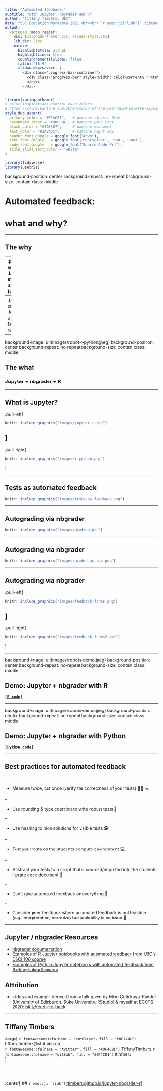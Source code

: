 ```yaml
---
title: "Automated feedback:"
subtitle: "with Jupyter, nbgrader and R"
author: "Tiffany Timbers, UBC"
date: "SSC Education Workshop 2021 <br><br> `r emo::ji('link')` ttimbers.github.io/jupyter-nbgrader-r"
output:
  xaringan::moon_reader:
    css: [xaringan-themer.css, slides-style.css]
    lib_dir: libs
    nature:
      highlightStyle: github
      highlightLines: true
      countIncrementalSlides: false
      ratio: "16:9"
      slideNumberFormat: |
        <div class="progress-bar-container">
          <div class="progress-bar" style="width: calc(%current% / %total% * 100%);">
          </div>
        </div>
---
```


```r
library(xaringanthemer)
# color inspiration: pantone 2020 colors
# https://store.pantone.com/uk/en/color-of-the-year-2020-palette-exploration
style_duo_accent(
  primary_color = "#0F4C81",   # pantone classic blue
  secondary_color = "#DBCCBE", # pantone pink tint
  black_color = "#7A8387",     # pantone monument
  text_color = "#2A2A35",      # pantone night sky
  header_font_google = google_font("Arvo"),
  text_font_google   = google_font("Montserrat", "300", "300i"),
  code_font_google   = google_font("Source Code Pro"),
  title_slide_text_color = "white"
)
```

```r
library(tidyverse)
library(usethis)
```

background-position: center
background-repeat: no-repeat
background-size: contain
class: middle

# Automated feedback: 
# what and why?

---

## The why

--
.pull-left[
.center[
.huge[`r emo::ji("point_right")`] <br>
.large[**Nudging**] <br>
students towards the right answer, especially in formative assessments
]
]
--
.pull-right[
.center[
.huge[`r emo::ji("heavy_plus_sign")`] <br>
.large[**Scaling**] <br>
up efficiency of grading faster than (human) resources
]
]

---

background-image: url(images/robot-r-python.jpeg)
background-position: center
background-repeat: no-repeat
background-size: contain
class: middle

## The what

### Jupyter + nbgrader + R

---

## What is Jupyter?


.pull-left[
```r
knitr::include_graphics("images/jupyter-r.png")
```
]
--
.pull-right[
```r
knitr::include_graphics("images/r-python.png")
```
]

---

## Tests as automated feedback

```r
knitr::include_graphics("images/tests-as-feedback.png")
```

---

## Autograding via nbgrader

```r
knitr::include_graphics("images/grading.png")
```

---

## Autograding via nbgrader

```r
knitr::include_graphics("images/grades_as_csv.png")
```

---

## Autograding via nbgrader

.pull-left[
```r
knitr::include_graphics("images/feedback-forms.png")
```
]
--
.pull-right[
```r
knitr::include_graphics("images/feedback-forms2.png")
```
]

---

background-image: url(images/robots-demo.jpeg)
background-position: center
background-repeat: no-repeat
background-size: contain
class: middle

## Demo: Jupyter + nbgrader with R

[**`[R code]`**](https://github.com/ttimbers/jupyter-nbgrader-r)

---

background-image: url(images/robots-demo.jpeg)
background-position: center
background-repeat: no-repeat
background-size: contain
class: middle

## Demo: Jupyter + nbgrader with Python

[**`[Python code]`**](https://github.com/mine-cetinkaya-rundel/feed-me-back/tree/master/examples/04-jupyter-nbgrader-python)

---

## Best practices for automated feedback

--

- Measure twice, cut once (verify the correctness of your tests) 📏📏 ✂️

--

- Use rounding & type coercion to write robust tests 💪

--

- Use hashing to hide solutions for visible tests 🕵️

--

- Test your tests on the students compute environment 💻

--

- Abstract your tests to a script that is sourced/imported into the students literate code document 📁

--

- Don't give automated feedback on everything 🙈

--

- Consider peer feedback where automated feedback is not feasible (e.g. interpretation, narrative) but scalability is an issue 👯

---

## Jupyter / nbgrader Resources
- [nbgrader documentation](https://nbgrader.readthedocs.io/en/stable/)
- [Examples of R Jupyter notebooks with automated feedback from UBC's DSCI 100 course](https://github.com/UBC-DSCI/dsci-100-assets/tree/master/2019-spring/materials)
- [Examples of Python Jupyter notebooks with automated feedback from Berkley's data8 course](https://github.com/data-8/data8assets/tree/gh-pages/materials/su17/lab)

## Attribution
- slides and example derived from a talk given by Mine Çetinkaya-Rundel 
(University of Edinburgh, Duke University, RStudio) & myself at ECOTS 2020: [bit.ly/feed-me-back](https://bit.ly/feed-me-back)

---

## Tiffany Timbers
.large[
`r fontawesome::fa(name = "envelope", fill = "#0F4C81")` tiffany.timbers@stat.ubc.ca  
`r fontawesome::fa(name = "twitter", fill = "#0F4C81")` TiffanyTimbers 
`r fontawesome::fa(name = "github", fill = "#0F4C81")` ttimbers  
] 


<br><br>

.center[
## `r emo::ji('link')` [ttimbers.github.io/jupyter-nbgrader-r](https://ttimbers.github.io/jupyter-nbgrader-r/)
]                 
